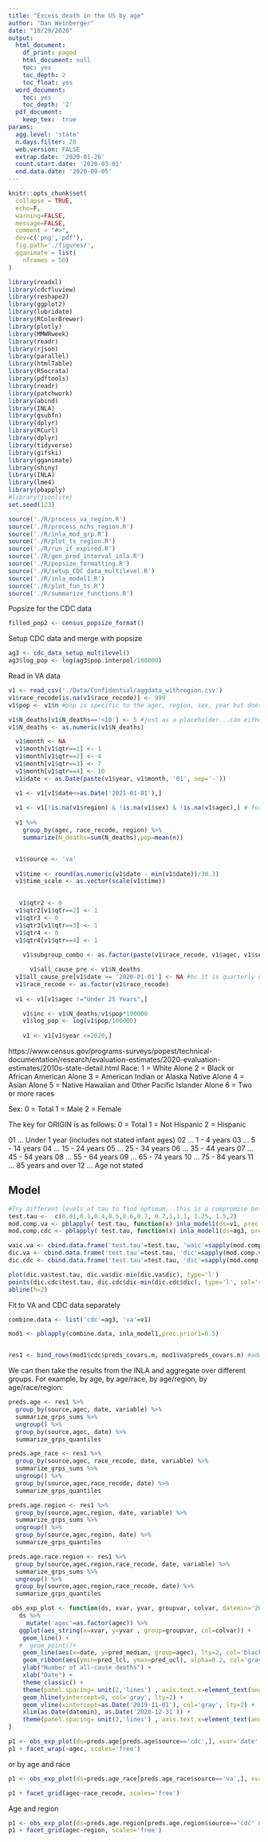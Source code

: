 ```yaml
---
title: "Excess death in the US by age"
author: "Dan Weinberger"
date: "10/29/2020"
output:
  html_document:
    df_print: paged
    html_document: null
    toc: yes
    toc_depth: 2
    toc_float: yes
  word_document:
    toc: yes
    toc_depth: '2'
  pdf_document: 
    keep_tex:  true
params:
  agg.level: 'state'
  n.days.filter: 20
  web.version: FALSE
  extrap.date: '2020-01-26'
  count.start.date: '2020-03-01'
  end.data.date: '2020-09-05'
---
```


```r
knitr::opts_chunk$set(
  collapse = TRUE,
  echo=F,
  warning=FALSE, 
  message=FALSE,
  comment = "#>",
  dev=c('png','pdf'),
  fig.path='./figures/',
  gganimate = list(
    nframes = 50)
)

```

```r
library(readxl)
library(cdcfluview)
library(reshape2)
library(ggplot2)
library(lubridate)
library(RColorBrewer)
library(plotly)
library(MMWRweek)
library(readr)
library(rjson)
library(parallel)
library(htmlTable)
library(RSocrata)
library(pdftools)
library(readr)
library(patchwork)
library(abind)
library(INLA)
library(gsubfn)
library(dplyr)
library(RCurl)
library(dplyr)
library(tidyverse)
library(gifski)
library(gganimate)
library(shiny)
library(INLA)
library(lme4)
library(pbapply)
#library(jsonlite)
set.seed(123)

source('./R/process_va_region.R')
source('./R/process_nchs_region.R')
source('./R/inla_mod_grp.R')
source('./R/plot_ts_region.R')
source('./R/run_if_expired.R')
source('./R/gen_pred_interval_inla.R')
source('./R/popsize_formatting.R')
source('./R/setup_CDC data_multilevel.R')
source('./R/inla_model1.R')
source('./R/plot_fun_ts.R')
source('./R/summarize_functions.R')
```

Popsize for the CDC data
```r
filled_pop2 <- census_popsize_format()

```

Setup CDC data and merge with popsize
```r
ag3 <- cdc_data_setup_multilevel()
ag3$log_pop <- log(ag3$pop.interpol/100000)
```

Read in VA data

```r
v1 <- read_csv('./Data/Confidential/aggdata_withregion.csv')
v1$race_recode[is.na(v1$race_recode)] <- 999
v1$pop <- v1$n #pop is specific to the agec, region, sex, year but does NOT vary by race or quarter

v1$N_deaths[v1$N_deaths=='<10'] <- 5 #just as a placeholder...can either have liam run the analysis locally to avoid masking, or figure out an imputation method
v1$N_deaths <- as.numeric(v1$N_deaths)

  v1$month <- NA
  v1$month[v1$qtr==1] <- 1
  v1$month[v1$qtr==2] <- 4
  v1$month[v1$qtr==3] <- 7
  v1$month[v1$qtr==4] <- 10
  v1$date <- as.Date(paste(v1$year, v1$month, '01', sep='-'))

  v1 <- v1[v1$date<=as.Date('2021-01-01'),]
  
  v1 <- v1[!is.na(v1$region) & !is.na(v1$sex) & !is.na(v1$agec),] # for now, ignore deaths where sex, or region or age is NA
  
  v1 %>%
    group_by(agec, race_recode, region) %>%
    summarize(N_deaths=sum(N_deaths),pop=mean(n))


  v1$source <- 'va'
  
  v1$time <- round(as.numeric(v1$date - min(v1$date))/30.3)
  v1$time_scale <- as.vector(scale(v1$time)) 

  
   v1$qtr2 <- 0
  v1$qtr2[v1$qtr==2] <- 1
  v1$qtr3 <- 0
  v1$qtr3[v1$qtr==3] <- 1
  v1$qtr4 <- 0
  v1$qtr4[v1$qtr==4] <- 1
  
    v1$subgroup_combo <- as.factor(paste(v1$race_recode, v1$agec, v1$sex,v1$region))

      v1$all_cause_pre <- v1$N_deaths
  v1$all_cause_pre[v1$date >= '2020-01-01'] <- NA #bc it is quarterly data, Q1 includes pandeic period
  v1$race_recode <- as.factor(v1$race_recode)
  
  v1 <- v1[v1$agec !="Under 25 Years",]

    v1$inc <- v1$N_deaths/v1$pop*100000
    v1$log_pop <- log(v1$pop/100000)
    
    v1 <- v1[v1$year <=2020,]
```


https://www.census.gov/programs-surveys/popest/technical-documentation/research/evaluation-estimates/2020-evaluation-estimates/2010s-state-detail.html
Race:
1 = White Alone
2 = Black or African American Alone
3 = American Indian or Alaska Native Alone
4 = Asian Alone
5 = Native Hawaiian and Other Pacific Islander Alone
6 = Two or more races

Sex: 
0 = Total
1 = Male
2 = Female

The key for ORIGIN is as follows:
0 = Total
1 = Not Hispanic
2 = Hispanic

 01 ... Under 1 year (includes not stated infant ages)
 02 ... 1 - 4 years
 03 ... 5 - 14 years
 04 ... 15 - 24 years
 05 ... 25 - 34 years
 06 ... 35 - 44 years
 07 ... 45 - 54 years
 08 ... 55 - 64 years
 09 ... 65 - 74 years
 10 ... 75 - 84 years
 11 ... 85 years and over
 12 ... Age not stated



## Model

```r


#Try different levels of tau to find optimum...this is a compromise between doing a full 
test.tau <-  c(0.01,0.1,0.4,0.5,0.6,0.7, 0.7,1,1.1, 1.25, 1.5,2)
mod.comp.va <- pblapply( test.tau, function(x) inla_model1(ds=v1, prec.prior1=x))
mod.comp.cdc <- pblapply( test.tau, function(x) inla_model1(ds=ag3, prec.prior1=x))

waic.va <- cbind.data.frame('test.tau'=test.tau, 'waic'=sapply(mod.comp.va, '[[','waic'))
dic.va <- cbind.data.frame('test.tau'=test.tau, 'dic'=sapply(mod.comp.va, '[[','dic'))
dic.cdc <- cbind.data.frame('test.tau'=test.tau, 'dic'=sapply(mod.comp.cdc, '[[','dic'))

plot(dic.va$test.tau, dic.va$dic-min(dic.va$dic), type='l')
points(dic.cdc$test.tau, dic.cdc$dic-min(dic.cdc$dic), type='l', col='red')
abline(h=2)

```



Fit to VA and CDC data separately
```r

combine.data <- list('cdc'=ag3, 'va'=v1)

mod1 <- pblapply(combine.data, inla_model1,prec.prior1=0.5)


res1 <- bind_rows(mod1$cdc$preds_covars.m, mod1$va$preds_covars.m) #add VA data too

```

We can then take the results from the INLA and aggregate over different groups. For example, by age, by age/race, by age/region, by age/race/region:
```r
preds.age <- res1 %>%
  group_by(source,agec, date, variable) %>%
  summarize_grps_sums %>%
  ungroup() %>%
  group_by(source,agec, date) %>%
  summarize_grps_quantiles

preds.age_race <- res1 %>%
  group_by(source,agec, race_recode, date, variable) %>%
  summarize_grps_sums %>%
  ungroup() %>%
  group_by(source,agec,race_recode, date) %>%
  summarize_grps_quantiles

preds.age.region <- res1 %>%
  group_by(source,agec,region, date, variable) %>%
  summarize_grps_sums %>%
  ungroup() %>%
  group_by(source,agec,region, date) %>%
  summarize_grps_quantiles

preds.age.race.region <- res1 %>%
  group_by(source,agec,region,race_recode, date, variable) %>%
  summarize_grps_sums %>%
  ungroup() %>%
  group_by(source,agec,region,race_recode, date) %>%
  summarize_grps_quantiles
```


```r
 obs_exp_plot <- function(ds, xvar, yvar, groupvar, colvar, datemin='2014-01-01'){
   ds %>%
     mutate('agec'=as.factor(agec)) %>%
   ggplot(aes_string(x=xvar, y=yvar , group=groupvar, col=colvar)) +
    geom_line() +
   #  geom_point()+
    geom_line(aes(x=date, y=pred_median, group=agec), lty=2, col='black') +
    geom_ribbon(aes(ymin=pred_lcl, ymax=pred_ucl), alpha=0.2, col='gray') +
    ylab("Number of all-cause deaths") +
    xlab("Date") +
    theme_classic() +
    theme(panel.spacing= unit(2,'lines') , axis.text.x=element_text(angle=90)) +
    geom_hline(yintercept=0, col='gray', lty=2) +
    geom_vline(xintercept=as.Date('2019-11-01'), col='gray', lty=2) +
    xlim(as.Date(datemin), as.Date('2020-12-31')) +
    theme(panel.spacing= unit(2,'lines') , axis.text.x=element_text(angle=90)) 
}
```

```r
p1 <- obs_exp_plot(ds=preds.age[preds.age$source=='cdc',], xvar='date',yvar='N_deaths', groupvar='agec', colvar='agec')
p1 + facet_wrap(~agec, scales='free')

```

or by age and race

```r

p1 <- obs_exp_plot(ds=preds.age_race[preds.age_race$source=='va',], xvar='date',yvar='N_deaths', groupvar='agec', colvar='agec', datemin='2018-01-01')

p1 + facet_grid(agec~race_recode, scales='free')

```


Age and region 
```r
p1 <- obs_exp_plot(ds=preds.age.region[preds.age.region$source=='cdc' & preds.age.region$agec !='Under 25 Years',], xvar='date',yvar='N_deaths', groupvar='agec', colvar='agec', datemin='2014-01-01')
p1 + facet_grid(agec~region, scales='free')

```